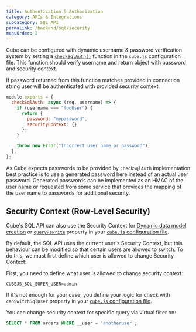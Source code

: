 ```yaml
---
title: Authentication & Authorization
category: APIs & Integrations
subCategory: SQL API
permalink: /backend/sql/security
menuOrder: 2
---
```


Cube can be configured with dynamic username & password verification system by
setting a [`checkSqlAuth()`][ref-config-check-sql-auth] function in the
`cube.js` configuration file. This function should verify username and return
object with password and security context.

If password returned from this function matches provided in connection string
user will be authenticated with provided security context.

```javascript
module.exports = {
  checkSqlAuth: async (req, username) => {
    if (username === "fooUser") {
      return {
        password: "mypassword",
        securityContext: {},
      };
    }

    throw new Error("Incorrect user name or password");
  },
};
```

As Cube expects passwords to be provided by `checkSqlAuth` implementation best
practice is to use a generated password here instead of an actual user password.
Generated passwords can be implemented as an HMAC of the user name or requested
from some service that provides the mapping of the user name to passwords for
additional security.

## Security Context (Row-Level Security)

Cube's SQL API can also use the Security Context for [Dynamic data model
creation][ref-dynamic-schemas] or [`queryRewrite`][ref-config-queryrewrite]
property in your [`cube.js` configuration file][ref-config-js].

By default, the SQL API uses the current user's Security Context, but this
behaviour can be modified so that certain users are allowed to switch. To do
this, we must first define which user is allowed to change Security Context:

First, you need to define what user is allowed to change security context:

```dotenv
CUBEJS_SQL_SUPER_USER=admin
```

If it's not enough for your case, you define your logic for check with
`canSwitchSqlUser` property in your [`cube.js` configuration
file][ref-config-js].

You can change security context for specific query via virtual filter on:

```sql
SELECT * FROM orders WHERE __user = 'anotheruser';
```

[ref-config-check-sql-auth]: /config#check-sql-auth
[ref-config-queryrewrite]: /config#query-rewrite
[ref-dynamic-schemas]: /schema/dynamic-schema-creation
[ref-config-js]: /config
